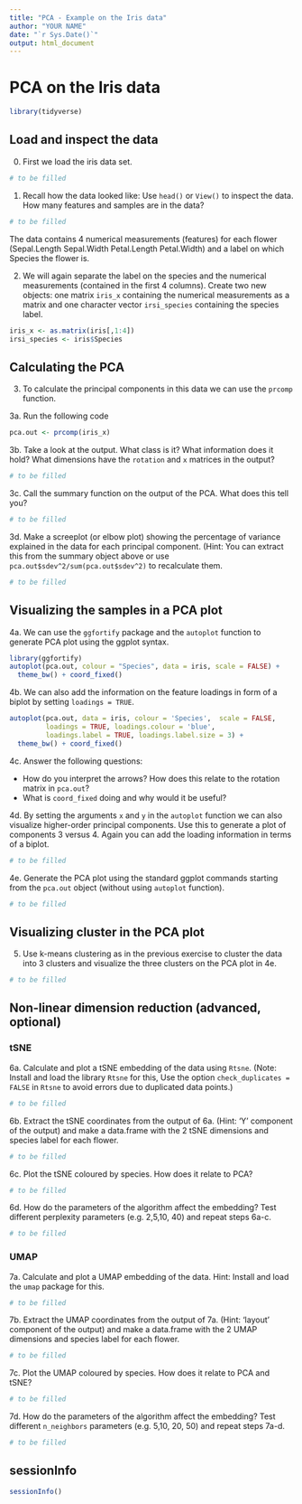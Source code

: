 ```yaml
---
title: "PCA - Example on the Iris data"
author: "YOUR NAME"
date: "`r Sys.Date()`"
output: html_document
---
```


# PCA on the Iris data

```r
library(tidyverse)
```

## Load and inspect the data
0. First we load the iris data set.
```r
# to be filled
```

1. Recall how the data looked like: Use `head()` or `View()` to inspect the data. How many features and samples are in the data?
```r
# to be filled
```
The data contains 4 numerical measurements (features) for each flower (Sepal.Length Sepal.Width Petal.Length Petal.Width) and a label on which Species the flower is.


2. We will again separate the label on the species and the numerical measurements (contained in the first 4 columns). Create two new objects: one matrix `iris_x` containing the numerical measurements as a matrix and one character vector  `irsi_species` containing the species label.
```r
iris_x <- as.matrix(iris[,1:4])
irsi_species <- iris$Species
```


## Calculating the PCA
3. To calculate the principal components in this data we can use the `prcomp` function. 

3a. Run the following code
```r
pca.out <- prcomp(iris_x)
```

3b. Take a look at the output. What class is it? What information does it hold? What dimensions have the `rotation` and `x` matrices in the output?
```r
# to be filled
```

3c. Call the summary function on the output of the PCA. What does this tell you?
```r
# to be filled
```

3d. Make a screeplot (or elbow plot) showing the percentage of variance explained in the data for each principal component. (Hint: You can extract this from the summary object above or use `pca.out$sdev^2/sum(pca.out$sdev^2)` to recalculate them.
```r
# to be filled
```

## Visualizing the samples in a PCA plot

4a. We can use the `ggfortify` package and the `autoplot` function to generate PCA plot using the ggplot syntax.
```r
library(ggfortify)
autoplot(pca.out, colour = "Species", data = iris, scale = FALSE) +
  theme_bw() + coord_fixed()
```

4b. We can also add the information on the feature loadings in form of a biplot by setting `loadings = TRUE`.
```r
autoplot(pca.out, data = iris, colour = 'Species',  scale = FALSE,
         loadings = TRUE, loadings.colour = 'blue',
         loadings.label = TRUE, loadings.label.size = 3) +
  theme_bw() + coord_fixed()
```

4c. Answer the following questions:

- How do you interpret the arrows? How does this relate to the rotation matrix in `pca.out`?
- What is `coord_fixed` doing and why would it be useful?

4d. By setting the arguments `x` and `y` in the `autoplot` function we can also visualize higher-order principal components. Use this to generate a plot of components 3 versus 4. Again you can add the loading information in terms of a biplot.
```r
# to be filled
```


4e. Generate the PCA plot using the standard ggplot commands starting from the `pca.out` object (without using `autoplot` function).
```r
# to be filled
```

## Visualizing cluster in the PCA plot
5. Use k-means clustering as in the previous exercise to cluster the data into 3 clusters and visualize the three clusters on the PCA plot in 4e.
```r
# to be filled
```


## Non-linear dimension reduction (advanced, optional)

### tSNE
6a. Calculate and plot a tSNE embedding of the data using `Rtsne`. (Note: Install and load the library `Rtsne` for this, Use the option `check_duplicates = FALSE` in `Rtsne` to avoid errors due to duplicated data points.)
```r
# to be filled
```

6b. Extract the tSNE coordinates from the output of 6a. (Hint: 'Y' component of the output) and make a data.frame with the 2 tSNE dimensions and species label for each flower.
```r
# to be filled
```

6c. Plot the tSNE coloured by species. How does it relate to PCA? 
```r
# to be filled
```

6d. How do the parameters of the algorithm affect the embedding? Test different perplexity parameters (e.g. 2,5,10, 40) and repeat steps 6a-c. 
```r
# to be filled
```

### UMAP
7a. Calculate and plot a UMAP embedding of the data. Hint: Install and load the `umap` package for this. 
```r
# to be filled
```

7b. Extract the UMAP coordinates from the output of 7a. (Hint: 'layout' component of the output) and make a data.frame with the 2 UMAP dimensions and species label for each flower.
```r
# to be filled
```

7c. Plot the UMAP coloured by species. How does it relate to PCA and tSNE? 
```r
# to be filled
```

7d. How do the parameters of the algorithm affect the embedding? Test different `n_neighbors` parameters (e.g. 5,10, 20, 50) and repeat steps 7a-d.
```r
# to be filled
```


## sessionInfo
```r
sessionInfo()
```

